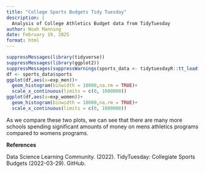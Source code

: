 ```yaml
---
title: "College Sports Budgets Tidy Tuesday"
description: |
  Analysis of College Athletics Budget data from TidyTuesday
author: Noah Manning
date: February 19, 2025
format: html
---
```


```r
suppressMessages(library(tidyverse))
suppressMessages(library(ggplot2))
suppressMessages(suppressWarnings(sports_data <- tidytuesdayR::tt_load('2022-03-29')))
df <- sports_data$sports
ggplot(df,aes(x=exp_men))+
  geom_histogram(binwidth = 10000,na.rm = TRUE)+
  scale_x_continuous(limits = c(0, 1000000))
ggplot(df,aes(x=exp_women))+
  geom_histogram(binwidth = 10000,na.rm = TRUE)+
  scale_x_continuous(limits = c(0, 1000000))
```

As we compare these two plots, we can see that there are many more schools spending significant amounts of money on mens athletics programs compared to womens programs. 

**References**

Data Science Learning Community. (2022). TidyTuesday: Collegiate Sports Budgets (2022-03-29). GitHub.

